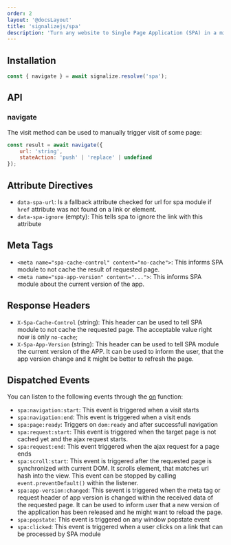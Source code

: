 ```yaml
---
order: 2
layout: '@docsLayout'
title: 'signalizejs/spa'
description: 'Turn any website to Single Page Application (SPA) in a minute.'
---
```


## Installation
<ImportMapDependencies module="spa" />

```js
const { navigate } = await signalize.resolve('spa');
```

## API

### navigate

The visit method can be used to manually trigger visit of some page:

```js
const result = await navigate({
	url: 'string',
	stateAction: 'push' | 'replace' | undefined
});
```

## Attribute Directives
- `data-spa-url`: Is a fallback attribute checked for url for spa module if `href` attribute was not found on a link or element.
- `data-spa-ignore` (empty): This tells spa to ignore the link with this attribute

## Meta Tags
- `<meta name="spa-cache-control" content="no-cache">`: This informs SPA module to not cache the result of requested page.
- `<meta name="spa-app-version" content="...">`: This informs SPA module about the current version of the app.

## Response Headers
- `X-Spa-Cache-Control` (string): This header can be used to tell SPA module to not cache the requested page. The acceptable value right now is only `no-cache`;
- `X-Spa-App-Version` (string): This header can be used to tell SPA module the current version of the APP. It can be used to inform the user, that the app version change and it might be better to refresh the page.

## Dispatched Events
You can listen to the following events through the [on](/docs/modules/event#on) function:
- `spa:navigation:start`: This event is triggered when a visit starts
- `spa:navigation:end`: This event is triggered when a visit ends
- `spa:page:ready`: Triggers on `dom:ready` and after successfull navigation
- `spa:request:start`: This event is triggered when the target page is not cached yet and the ajax request starts.
- `spa:request:end`: This event triggered when the ajax request for a page ends
- `spa:scroll:start`: This event is triggered after the requested page is synchronized with current DOM. It scrolls element, that matches url hash into the view. This event can be stopped by calling `event.preventDefault()` within the listener.
- `spa:app-version:changed`: This sevent is triggered when the meta tag or request header of app version is changed within the received data of the requested page. It can be used to inform user that a new version of the application has been released and he might want to reload the page.
- `spa:popstate`: This event is triggered on any window popstate event
- `spa:clicked`: This event is triggered when a user clicks on a link that can be processed by SPA module
